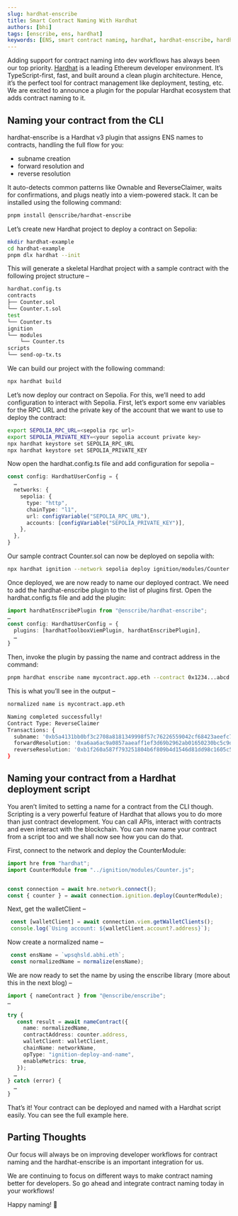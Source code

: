```yaml
---
slug: hardhat-enscribe
title: Smart Contract Naming With Hardhat
authors: [bhi]
tags: [enscribe, ens, hardhat]
keywords: [ENS, smart contract naming, hardhat, hardhat-enscribe, hardhat plugin, hardhat v3, ENS naming, ENS contracts]
---
```


Adding support for contract naming into dev workflows has always been our top priority. [Hardhat](https://hardhat.org/) is a leading Ethereum developer environment. It’s TypeScript-first, fast, and built around a clean plugin architecture. Hence,  it’s the perfect tool for contract management like deployment, testing, etc. We are excited to announce a plugin for the popular Hardhat ecosystem that adds contract naming to it.

## Naming your contract from the CLI

hardhat-enscribe is a Hardhat v3 plugin that assigns ENS names to contracts, handling the full flow for you: 

- subname creation 
- forward resolution and 
- reverse resolution

It auto-detects common patterns like Ownable and ReverseClaimer, waits for confirmations, and plugs neatly into a viem-powered stack.
It can be installed using the following command:

```bash
pnpm install @enscribe/hardhat-enscribe  
```

Let’s create new Hardhat project to deploy a contract on Sepolia:

```bash
mkdir hardhat-example
cd hardhat-example
pnpm dlx hardhat --init
```

 This will generate a skeletal Hardhat project with a sample contract with the following project structure –

```bash
hardhat.config.ts
contracts
├── Counter.sol
└── Counter.t.sol
test
└── Counter.ts
ignition
└── modules
    └── Counter.ts
scripts
└── send-op-tx.ts
```

We can build our project with the following command:

```bash
npx hardhat build
```

Let’s now deploy our contract on Sepolia. For this, we’ll need to add configuration to interact with Sepolia. First, let’s export some env variables for the RPC URL and the private key of the account that we want to use to deploy the contract:

```bash
export SEPOLIA_RPC_URL=<sepolia rpc url>
export SEPOLIA_PRIVATE_KEY=<your sepolia account private key>
npx hardhat keystore set SEPOLIA_RPC_URL
npx hardhat keystore set SEPOLIA_PRIVATE_KEY
```

Now open the hardhat.config.ts file and add configuration for sepolia –

```Typescript
const config: HardhatUserConfig = {
  …
  networks: {
    sepolia: {
      type: "http",
      chainType: "l1",
      url: configVariable("SEPOLIA_RPC_URL"),
      accounts: [configVariable("SEPOLIA_PRIVATE_KEY")],
    },
  },
}
```

Our sample contract Counter.sol can now be deployed on sepolia with:

```bash
npx hardhat ignition --network sepolia deploy ignition/modules/Counter.ts
```

Once deployed, we are now ready to name our deployed contract. We need to add the hardhat-enscribe plugin to the list of plugins first. Open the hardhat.config.ts file and add the plugin:

```Typescript
import hardhatEnscribePlugin from "@enscribe/hardhat-enscribe";
…
const config: HardhatUserConfig = {
  plugins: [hardhatToolboxViemPlugin, hardhatEnscribePlugin],
  …
}
```

Then, invoke the plugin by passing the name and contract address in the command:

```bash
pnpm hardhat enscribe name mycontract.app.eth --contract 0x1234...abcd
```

This is what you’ll see in the output –

```bash
normalized name is mycontract.app.eth

Naming completed successfully!
Contract Type: ReverseClaimer
Transactions: {
  subname: '0xb5a4131bb0bf3c2708a8181349998f57c76226559042cf68423aeefc74e8cd55',
  forwardResolution: '0xa6aa6ac9a0857aaeaff1ef3d69b2962ab01650230bc5c9d8d3108dcfb63cebfa',
  reverseResolution: '0xb1f260a587f793251804b6f809b4d1546d81dd98c1605c5eb7d812d1afc190b9'
}
```

##  Naming your contract from a Hardhat deployment script

You aren’t limited to setting a name for a contract from the CLI though. Scripting is a very powerful feature of Hardhat that allows you to do more than just contract development. You can call APIs, interact with contracts and even interact with the blockchain. You can now name your contract from a script too and we shall now see how you can do that.

First, connect to the network and deploy the CounterModule:

```Typescript
import hre from "hardhat";
import CounterModule from "../ignition/modules/Counter.js";


const connection = await hre.network.connect();
const { counter } = await connection.ignition.deploy(CounterModule);
```

Next, get the walletClient –

```Typescript
 const [walletClient] = await connection.viem.getWalletClients();
 console.log(`Using account: ${walletClient.account?.address}`);
```

Now create a normalized name –

```Typescript
 const ensName = `wpsqhsld.abhi.eth`;
 const normalizedName = normalize(ensName);
```

We are now ready to set the name by using the enscribe library (more about this in the next blog) –

```Typescript
import { nameContract } from "@enscribe/enscribe";
…

try {
   const result = await nameContract({
     name: normalizedName,
     contractAddress: counter.address,
     walletClient: walletClient,
     chainName: networkName,
     opType: "ignition-deploy-and-name",
     enableMetrics: true,
   });
  …
} catch (error) {
  …
}
```

That’s it! Your contract can be deployed and named with a Hardhat script easily. You can see the full example here.

## Parting Thoughts

Our focus will always be on improving developer workflows for contract naming and the hardhat-enscribe is an important integration for us.

We are continuing to focus on  different ways to make contract naming better for developers. So go ahead and integrate contract naming today in your workflows! 

Happy naming! 🚀
